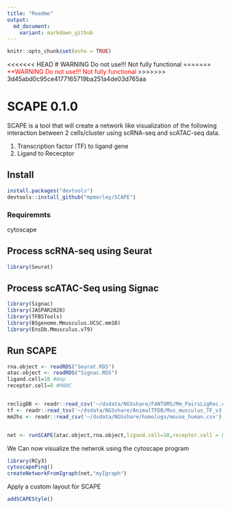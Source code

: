 ```yaml
---
title: "Readme"
output:
  md_document:
    variant: markdown_github
---
```


```r
knitr::opts_chunk$set(echo = TRUE)
```

<<<<<<< HEAD
# WARNING Do not use!!! Not fully functional
=======
<span style="color: red;">**WARNING Do not use!!! Not fully functional</span>
>>>>>>> 3d45abd0c95ce4177165719ba251a4de03d765aa


# SCAPE 0.1.0

SCAPE is a tool that will create a network like visualization of the following interaction between 2 cells/cluster using scRNA-seq and scATAC-seq data. 

1. Transcription factor (TF) to ligand gene
2. Ligand to Rececptor


## Install

```r
install.packages("devtools")
devtools::install_github("mpmorley/SCAPE")
```

### Requiremnts

cytoscape


## Process scRNA-seq using Seurat

```r

library(Seurat)


```




## Process scATAC-Seq using Signac
```r
library(Signac)
library(JASPAR2020)
library(TFBSTools)
library(BSgenome.Mmusculus.UCSC.mm10)
library(EnsDb.Mmusculus.v79)


```
## Run SCAPE

```r

rna.object <- readRDS("Seurat.RDS")
atac.object <- readRDS("Signac.RDS")
ligand.cell=10 #Amp
receptor.cell=8 #MANC


recligDB <- readr::read_csv('~/dsdata/NGSshare/FANTOM5/Mm_PairsLigRec.csv')
tf <- readr::read_tsv('~/dsdata/NGSshare/AnimalTFDB/Mus_musculus_TF_v3.txt')
mm2hs <- readr::read_csv('~/dsdata/NGSshare/homologs/mouse_human.csv')


net <- runSCAPE(atac.object,rna.object,ligand.cell=10,receptor.cell = 8)


```
We Can now visualize the netwrok using the cytoscape program 
```r
library(RCy3)
cytoscapePing()
createNetworkFromIgraph(net,"myIgraph")

```
Apply a custom layout for SCAPE

```r
addSCAPEStyle()
```


